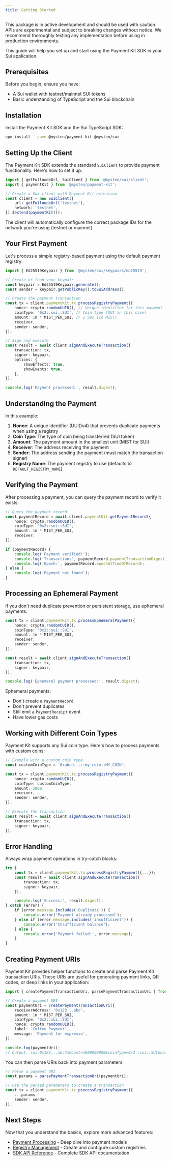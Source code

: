 ```yaml
---
title: Getting Started
---
```


<Callout type="info">
	This package is in active development and should be used with caution. APIs are experimental and
	subject to breaking changes without notice. We recommend thoroughly testing any implementation
	before using in production environments.
</Callout>

This guide will help you set up and start using the Payment Kit SDK in your Sui application.

## Prerequisites

Before you begin, ensure you have:

- A Sui wallet with testnet/mainnet SUI tokens
- Basic understanding of TypeScript and the Sui blockchain

## Installation

Install the Payment Kit SDK and the Sui TypeScript SDK:

```bash npm2yarn
npm install --save @mysten/payment-kit @mysten/sui
```

## Setting Up the Client

The Payment Kit SDK extends the standard `SuiClient` to provide payment functionality. Here's how to
set it up:

```ts
import { getFullnodeUrl, SuiClient } from '@mysten/sui/client';
import { paymentKit } from '@mysten/payment-kit';

// Create a Sui client with Payment Kit extension
const client = new SuiClient({
	url: getFullnodeUrl('testnet'),
	network: 'testnet',
}).$extend(paymentKit());
```

The client will automatically configure the correct package IDs for the network you're using
(testnet or mainnet).

## Your First Payment

Let's process a simple registry-based payment using the default payment registry:

```ts
import { Ed25519Keypair } from '@mysten/sui/keypairs/ed25519';

// Create or load your keypair
const keypair = Ed25519Keypair.generate();
const sender = keypair.getPublicKey().toSuiAddress();

// Create the payment transaction
const tx = client.paymentKit.tx.processRegistryPayment({
	nonce: crypto.randomUUID(), // Unique identifier for this payment
	coinType: '0x2::sui::SUI', // Coin type (SUI in this case)
	amount: 1n * MIST_PER_SUI, // 1 SUI (in MIST)
	receiver,
	sender: sender,
});

// Sign and execute
const result = await client.signAndExecuteTransaction({
	transaction: tx,
	signer: keypair,
	options: {
		showEffects: true,
		showEvents: true,
	},
});

console.log('Payment processed:', result.digest);
```

## Understanding the Payment

In this example:

1. **Nonce**: A unique identifier (UUIDv4) that prevents duplicate payments when using a registry
2. **Coin Type**: The type of coin being transferred (SUI token)
3. **Amount**: The payment amount in the smallest unit (MIST for SUI)
4. **Receiver**: The address receiving the payment
5. **Sender**: The address sending the payment (must match the transaction signer)
6. **Registry Name**: The payment registry to use (defaults to `DEFAULT_REGISTRY_NAME`)

## Verifying the Payment

After processing a payment, you can query the payment record to verify it exists:

```ts
// Query the payment record
const paymentRecord = await client.paymentKit.getPaymentRecord({
	nonce: crypto.randomUUID(),
	coinType: '0x2::sui::SUI',
	amount: 1n * MIST_PER_SUI,
	receiver,
});

if (paymentRecord) {
	console.log('Payment verified!');
	console.log('Transaction:', paymentRecord.paymentTransactionDigest);
	console.log('Epoch:', paymentRecord.epochAtTimeOfRecord);
} else {
	console.log('Payment not found');
}
```

## Processing an Ephemeral Payment

If you don't need duplicate prevention or persistent storage, use ephemeral payments:

```ts
const tx = client.paymentKit.tx.processEphemeralPayment({
	nonce: crypto.randomUUID(),
	coinType: '0x2::sui::SUI',
	amount: 1n * MIST_PER_SUI,
	receiver,
	sender: sender,
});

const result = await client.signAndExecuteTransaction({
	transaction: tx,
	signer: keypair,
});

console.log('Ephemeral payment processed:', result.digest);
```

Ephemeral payments:

- Don't create a `PaymentRecord`
- Don't prevent duplicates
- Still emit a `PaymentReceipt` event
- Have lower gas costs

## Working with Different Coin Types

Payment Kit supports any Sui coin type. Here's how to process payments with custom coins:

```ts
// Example with a custom coin type
const customCoinType = '0xabcd...::my_coin::MY_COIN';

const tx = client.paymentKit.tx.processRegistryPayment({
	nonce: crypto.randomUUID(),
	coinType: customCoinType,
	amount: 5000,
	receiver,
	sender: sender,
});

// Execute the transaction
const result = await client.signAndExecuteTransaction({
	transaction: tx,
	signer: keypair,
});
```

## Error Handling

Always wrap payment operations in try-catch blocks:

```ts
try {
	const tx = client.paymentKit.tx.processRegistryPayment({...});
	const result = await client.signAndExecuteTransaction({
		transaction: tx,
		signer: keypair,
	});

	console.log('Success:', result.digest);
} catch (error) {
	if (error.message.includes('Duplicate')) {
		console.error('Payment already processed');
	} else if (error.message.includes('insufficient')) {
		console.error('Insufficient balance');
	} else {
		console.error('Payment failed:', error.message);
	}
}
```

## Creating Payment URIs

Payment Kit provides helper functions to create and parse Payment Kit transaction URIs. These URIs
are useful for generating payment links, QR codes, or deep links in your application:

```ts
import { createPaymentTransactionUri, parsePaymentTransactionUri } from '@mysten/payment-kit';

// Create a payment URI
const paymentUri = createPaymentTransactionUri({
	receiverAddress: '0x123...abc',
	amount: 1n * MIST_PER_SUI,
	coinType: '0x2::sui::SUI',
	nonce: crypto.randomUUID(),
	label: 'Coffee Payment',
	message: 'Payment for espresso',
});

console.log(paymentUri);
// Output: sui:0x123...abc?amount=1000000000&coinType=0x2::sui::SUI&nonce=...&label=Coffee%20Payment&message=Payment%20for%20espresso
```

You can then parse URIs back into payment parameters:

```ts
// Parse a payment URI
const params = parsePaymentTransactionUri(paymentUri);

// Use the parsed parameters to create a transaction
const tx = client.paymentKit.tx.processRegistryPayment({
	...params,
	sender: sender,
});
```

## Next Steps

Now that you understand the basics, explore more advanced features:

- [Payment Processing](./payment-processing) - Deep dive into payment models
- [Registry Management](./registry-management) - Create and configure custom registries
- [SDK API Reference](./payment-kit-sdk) - Complete SDK API documentation
